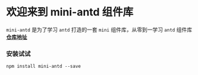 
<Meta title='Welcome page/welcome' />

# 欢迎来到 mini-antd 组件库

`mini-antd` 是为了学习 `antd` 打造的一套 `mini` 组件库，从零到一学习 `antd` 组件库
[**仓库地址**](https://github.com/OceanHL/mini-antd)

### 安装试试

`npm install mini-antd --save`
